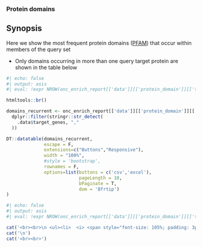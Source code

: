 ### Protein domains

::: {.callout-note}
## Synopsis

Here we show the most frequent protein domains ([PFAM](https://www.ebi.ac.uk/interpro/entry/pfam/#table)) that occur within members of the query set
   
   * Only domains occurring in more than one query target protein are shown in the table below
   
:::


```r
#| echo: false
#| output: asis
#| eval: !expr NROW(onc_enrich_report[['data']][['protein_domain']][['target']]) > 0

htmltools::br()

domains_recurrent <- onc_enrich_report[['data']][['protein_domain']][['target']] |>
  dplyr::filter(stringr::str_detect(
    .data$target_genes, ","
  ))

DT::datatable(domains_recurrent, 
              escape = F, 
              extensions=c("Buttons","Responsive"), 
              width = "100%",
              #style = 'bootstrap',
              rownames = F,
              options=list(buttons = c('csv','excel'),
                           pageLength = 10,
                           bPaginate = T,
                           dom = 'Bfrtip') 
)


```


```r
#| echo: false
#| output: asis
#| eval: !expr NROW(onc_enrich_report[['data']][['protein_domain']][['target']]) == 0

cat('<br><br>\n <ul><li>  <i> <span style="font-size: 105%; padding: 3px; background-color:#989898; color:white">&nbsp;&nbsp;<b>NO GENES</b> in the query set are annotated with common protein domains found in the PFAM database. &nbsp;&nbsp; </span></i></li></ul>',sep='\n')
cat('\n')
cat('<br><br>')

```

<br><br>
